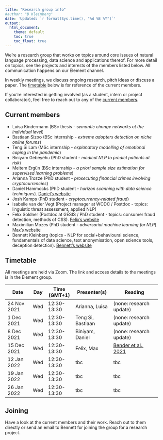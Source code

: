 ```yaml
---
title: "Research group info"
#author: "B Kleinberg"
date: 'Updated: `r format(Sys.time(), "%d %B %Y")`' 
output: 
  html_document:
    theme: default
    toc: true
    toc_float: true
---
```



We're a research group that works on topics around core issues of natural language processing, data science and applications thereof. For more detail on topics, see the projects and interests of the members listed below. All communication happens on our Element channel.

In weekly meetings, we discuss ongoing research, pitch ideas or discuss a paper. The [timetable](#timetable) below is for reference of the current members.

If you're interested in getting involved (as a student, intern or project collaborator), feel free to reach out to any of the [current members](#current).


## Current members {#current}

- Luisa Kindermann (BSc thesis - _semantic change networks at the individual level_)
- Bastiaan Sizoo (BSc internship - _extreme adopters detection on niche online forums_)
- Teng Si Lam (MSc internship - _explanatory modelling of emotional coping in the pandemic_)
- Biniyam Gebeyehu (PhD student - _medical NLP to predict patients at risk_)
- Meltem Ergün (BSc internship - _a priori sample size estimation for supervised learning problems_)
- Arianna Trozze (PhD student - _prosecuting financial crimes involving cryptocurrencies_)
- Daniel Hammocks (PhD student - _horizon scanning with data science techniques_). [Daniel's website](https://danielhammocks.uk/)
- Josh Kamps (PhD student - _cryptocurrency-related fraud_)
- Isabelle van der Vegt (Project manager at WODC / Postdoc - topics: linguistic threat assessment, applied NLP)
- Felix Soldner (Postdoc at GESIS / PhD student - topics: consumer fraud detection, methods of CSS). [Felix's website](http://fsoldner.net/)
- Maximilian Mozes (PhD student - _adversarial machine learning for NLP_). [Max's website](http://mmozes.net/)
- Bennett Kleinberg (topics - NLP for social+behavioural science, fundamentals of data science, text anonymisation, open science tools, deception detection). [Bennett's website](https://bkleinberg.net/)


## Timetable {#timetable}

All meetings are held via Zoom. The link and access details to the meetings is in the Element group.

| Date        | Day | Time (GMT+1) | Presenter(s)      | Reading                 |
|-------------|-----|--------------|-------------------|-------------------------|
| 24 Nov 2021 | Wed | 12:30-13:30  | Arianna, Luisa    | (none: research update) |
| 1 Dec 2021  | Wed | 12:30-13:30  | Teng Si, Bastiaan | (none: research update) |
| 8 Dec 2021  | Wed | 12:30-13:30  | Biniyam, Daniel   | (none: research update) |
| 15 Dec 2021 | Wed | 12:30-13:30  | Felix, Max        | [Bender et al., 2021](https://dl.acm.org/doi/pdf/10.1145/3442188.3445922) | 
| 12 Jan 2022 | Wed | 12:30-13:30  | tbc               | tbc                     |
| 19 Jan 2022 | Wed | 12:30-13:30  | tbc               | tbc                     |
| 26 Jan 2022 | Wed | 12:30-13:30  | tbc               | tbc                     |


## Joining

Have a look at the current members and their work. Reach out to them directly or send an email to Bennett for joining the group for a research project.

